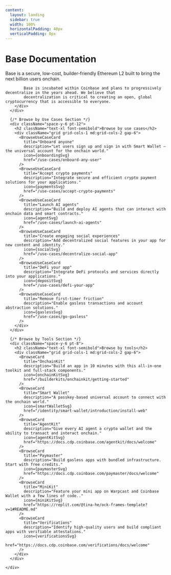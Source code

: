 ```yaml
---
content:
  layout: landing
  sidebar: true
  width: 100%
  horizontalPadding: 40px
  verticalPadding: 0px
---
```


<style type="text/css">
  {`
  .vocs_DocsLayout_gutterRight,
  .vocs_DocsLayout_gutterRight_withSidebar {
    display: none !important;
  }
`}
</style>


<div className="min-h-screen bg-white dark:bg-black">
  <main className="max-w-7xl mx-auto px-4 sm:px-6 lg:px-8 py-16">
    <div className="space-y-8">
      <div className="space-y-6">
        <h1 className="text-3xl font-bold tracking-tight">Base Documentation</h1>
        <div className="space-y-4 text-lg text-zinc-600 dark:text-zinc-400">
            Base is a secure, low-cost, builder-friendly Ethereum L2 built to bring the next billion users onchain.

            Base is incubated within Coinbase and plans to progressively decentralize in the years ahead. We believe that
            decentralization is critical to creating an open, global cryptocurrency that is accessible to everyone.
        </div>
      </div>

      {/* Browse by Use Cases Section */}
      <div className="space-y-6 pt-12">
        <h2 className="text-xl font-semibold">Browse by use cases</h2>
        <div className="grid grid-cols-1 md:grid-cols-2 gap-6">
          <BrowseUseCaseCard
            title="Onboard anyone"
            description="Let users sign up and sign in with Smart Wallet — the universal account for the onchain world."
            icon={onboardingSvg}
            href="/use-cases/onboard-any-user"
          />
          <BrowseUseCaseCard
            title="Accept crypto payments"
            description="Integrate secure and efficient crypto payment solutions for your applications."
            icon={paymentsSvg}
            href="/use-cases/accept-crypto-payments"
          />
          <BrowseUseCaseCard
            title="Launch AI agents"
            description="Build and deploy AI agents that can interact with onchain data and smart contracts."
            icon={agentSvg}
            href="/use-cases/launch-ai-agents"
          />
          <BrowseUseCaseCard
            title="Create engaging social experiences"
            description="Add decentralized social features in your app for new content and identity."
            icon={socialSvg}
            href="/use-cases/decentralize-social-app"
          />
          <BrowseUseCaseCard
            title="DeFi your app"
            description="Integrate DeFi protocols and services directly into your applications."
            icon={depositSvg}
            href="/use-cases/defi-your-app"
          />
          <BrowseUseCaseCard
            title="Remove first-timer friction"
            description="Enable gasless transactions and account abstraction solutions."
            icon={gaslessSvg}
            href="/use-cases/go-gasless"
          />
        </div>
      </div>

      {/* Browse by Tools Section */}
      <div className="space-y-6 pt-8">
        <h2 className="text-xl font-semibold">Browse by tools</h2>
        <div className="grid grid-cols-1 md:grid-cols-2 gap-6">
          <BrowseCard
            title="OnchainKit"
            description="Build an app in 10 minutes with this all-in-one toolkit and full-stack components."
            icon={onchainKitSvg}
            href="/builderkits/onchainkit/getting-started"
          />
          <BrowseCard
            title="Smart Wallet"
            description="A passkey-based universal account to connect with the onchain world."
            icon={smartWalletSvg}
            href="/identity/smart-wallet/introduction/install-web"
          />
          <BrowseCard
            title="AgentKit"
            description="Give every AI agent a crypto wallet and the ability to transact and interact onchain."
            icon={agentKitSvg}
            href="https://docs.cdp.coinbase.com/agentkit/docs/welcome"
          />
          <BrowseCard
            title="Paymaster"
            description="Build gasless apps with bundled infrastructure. Start with free credits."
            icon={paymasterSvg}
            href="https://docs.cdp.coinbase.com/paymaster/docs/welcome"
          />
          <BrowseCard
            title="MiniKit"
            description="Feature your mini app on Warpcast and Coinbase Wallet with a few lines of code.."
            icon={miniKitSvg}
            href="https://replit.com/@tina-he/ock-frames-template?v=1#README.md"
          />
          <BrowseCard
            title="Verifications"
            description="Identify high-quality users and build compliant apps with verifiable attestations."
            icon={verificationsSvg}
            href="https://docs.cdp.coinbase.com/verifications/docs/welcome"
          />
        </div>
      </div>

    </div>

  </main>
</div>
